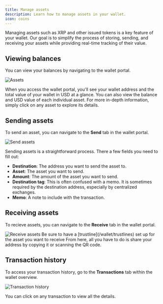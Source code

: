 ```yaml
---
title: Manage assets
description: Learn how to manage assets in your wallet.
icon: coins
---
```


Managing assets such as XRP and other issued tokens is a key feature of your wallet. Our goal is to simplify the process of storing, sending, and receiving your assets while providing real-time tracking of their value.

## Viewing balances

You can view your balances by navigating to the wallet portal.

<Frame>
  <img src="/images/wallet/assets.png" alt="Assets" />
</Frame>

When you access the wallet portal, you'll see your wallet address and the total value of your wallet in USD at a glance. You can also view the balance and USD value of each individual asset. For more in-depth information, simply click on any asset to explore its details.

## Sending assets

To send an asset, you can navigate to the **Send** tab in the wallet portal.

<Frame>
  <img src="/images/wallet/send.png" alt="Send assets" />
</Frame>

Sending assets is a straightforward process. There a few fields you need to fill out:

- **Destination**: The address you want to send the asset to.
- **Asset**: The asset you want to send.
- **Amount**: The amount of the asset you want to send.
- **Destination tag**: This is often confused with a memo. It is sometimes required by the destination address, especially by centralized exchanges.
- **Memo**: A note to include with the transaction.

## Receiving assets

To recieve assets, you can navigate to the **Receive** tab in the wallet portal.

<Frame>
  <img src="/images/wallet/receive.png" alt="Receive assets" />
</Frame>

<Info>
  Be sure to have a [trustline](/wallet/trustlines) set up for the asset you
  want to receive
</Info>
From here, all you have to do is share your address by copying it or scanning the
QR code.

## Transaction history

To access your transaction history, go to the **Transactions** tab within the wallet overview.

<Frame>
  <img src="/images/wallet/transactions.png" alt="Transaction history" />
</Frame>

You can click on any transaction to view all the details.
